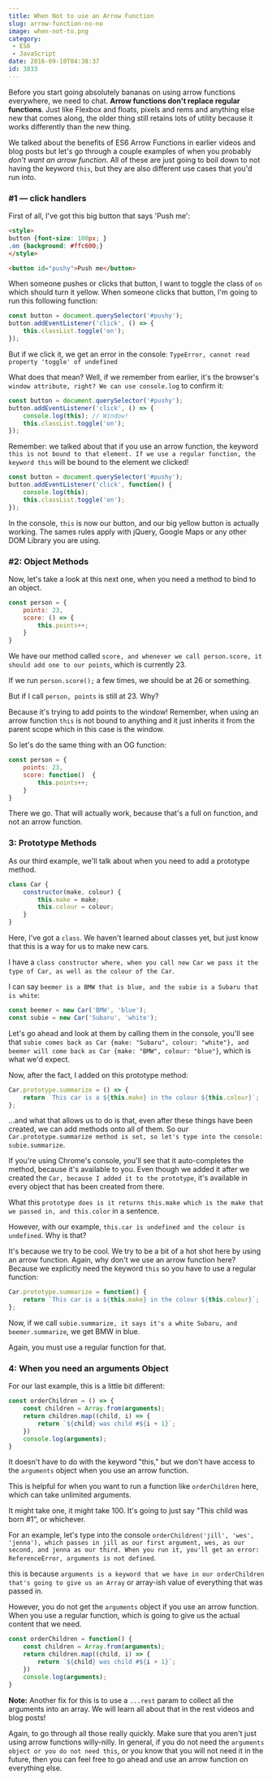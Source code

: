 ```yaml
---
title: When Not to use an Arrow Function
slug: arrow-function-no-no
image: when-not-to.png
category:
 - ES6
 - JavaScript
date: 2016-09-10T04:38:37
id: 3833
---
```


Before you start going absolutely bananas on using arrow functions everywhere, we need to chat. **Arrow functions don't replace regular functions**. Just like Flexbox and floats, pixels and rems and anything else new that comes along, the older thing still retains lots of utility because it works differently than the new thing.

We talked about the benefits of ES6 Arrow Functions in earlier videos and blog posts but let's go through a couple examples of when you probably <em>don't want an arrow function</em>. All of these are just going to boil down to not having the keyword `this`, but they are also different use cases that you'd run into.

<h3>#1 — click handlers</h3>

First of all, I've got this big button that says 'Push me':


```html
<style>
button {font-size: 100px; }
.on {background: #ffc600;}
</style>

<button id="pushy">Push me</button>

```

When someone pushes or clicks that button, I want to toggle the class of `on` which should turn it yellow. When someone clicks that button, I'm going to run this following function:


```js
const button = document.querySelector('#pushy');
button.addEventListener('click', () => {
    this.classList.toggle('on');
});

```

But if we click it, we get an error in the console: `TypeError, cannot read property 'toggle' of undefined`

What does that mean? Well, if we remember from earlier, it's the browser's `window attribute, right? We can use console.log` to confirm it:


```js
const button = document.querySelector('#pushy');
button.addEventListener('click', () => {
    console.log(this); // Window!
    this.classList.toggle('on');
});

```

Remember: we talked about that if you use an arrow function, the keyword `this is not bound to that element. If we use a regular function, the keyword this` will be bound to the element we clicked!


```js
const button = document.querySelector('#pushy');
button.addEventListener('click', function() {
    console.log(this);
    this.classList.toggle('on');
});

```

In the console, `this` is now our button, and our big yellow button is actually working. The sames rules apply with jQuery, Google Maps or any other DOM Library you are using.

<h3>#2: Object Methods</h3>

Now, let's take a look at this next one, when you need a method to bind to an object.


```js
const person = {
    points: 23,
    score: () => {
        this.points++;
    }
}

```

We have our method called `score, and whenever we call person.score, it should add one to our points`, which is currently 23.

If we run `person.score();` a few times, we should be at 26 or something.

But if I call `person, points` is still at 23. Why?

Because it's trying to add points to the window! Remember, when using an arrow function `this` is not bound to anything and it just inherits it from the parent scope which in this case is the window.

So let's do the same thing with an OG function:


```js
const person = {
    points: 23,
    score: function()  {
        this.points++;
    }
}

```

There we go. That will actually work, because that's a full on function, and not an arrow function.

<h3>3: Prototype Methods</h3>

As our third example, we'll talk about when you need to add a prototype method.


```js
class Car {
    constructor(make, colour) {
        this.make = make;
        this.colour = colour;
    }
}

```

Here, I've got a `class`. We haven't learned about classes yet, but just know that this is a way for us to make new cars.

I have a `class constructor where, when you call new Car we pass it the type of Car, as well as the colour of the Car`.

I can say `beemer is a BMW that is blue, and the subie is a Subaru that is white`:


```js
const beemer = new Car('BMW', 'blue');
const subie = new Car('Subaru', 'white');

```

Let's go ahead and look at them by calling them in the console, you'll see that `subie comes back as Car {make: "Subaru", colour: "white"}, and beemer will come back as Car {make: "BMW", colour: "blue"}`, which is what we'd expect.

Now, after the fact, I added on this prototype method:


```js
Car.prototype.summarize = () => {
    return `This car is a ${this.make} in the colour ${this.colour}`;  
};

```

...and what that allows us to do is that, even after these things have been created, we can add methods onto all of them. So our `Car.prototype.summarize method is set, so let's type into the console: subie.summarize`.

If you're using Chrome's console, you'll see that it auto-completes the method, because it's available to you. Even though we added it after we created the `Car, because I added it to the prototype`, it's available in every object that has been created from there.

What this `prototype does is it returns this.make which is the make that we passed in, and this.color` in a sentence.

However, with our example, `this.car is undefined and the colour is undefined`. Why is that?

It's because we try to be cool. We try to be a bit of a hot shot here by using an arrow function. Again, why don't we use an arrow function here? Because we explicitly need the keyword `this` so you have to use a regular function:


```js
Car.prototype.summarize = function() {
    return `This car is a ${this.make} in the colour ${this.colour}`;  
};

```

Now, if we call `subie.summarize, it says it's a white Subaru, and beemer.summarize`, we get BMW in blue.

Again, you must use a regular function for that.

<h3>4: When you need an arguments Object</h3>

For our last example, this is a little bit different:


```js
const orderChildren = () => {
    const children = Array.from(arguments);
    return children.map((child, i) => {
        return `${child} was child #${i + 1}`;
    })
    console.log(arguments);
}

```

It doesn't have to do with the keyword "this," but we don't have access to the `arguments` object when you use an arrow function.

This is helpful for when you want to run a function like `orderChildren` here, which can take unlimited arguments.

It might take one, it might take 100. It's going to just say "This child was born #1", or whichever.

For an example, let's type into the console `orderChildren('jill', 'wes', 'jenna'), which passes in jill as our first argument, wes, as our second, and jenna as our third. When you run it, you'll get an error: ReferenceError, arguments is not defined`.

this is because `arguments is a keyword that we have in our orderChildren that's going to give us an Array` or array-ish value of everything that was passed in.

However, you do not get the `arguments` object if you use an arrow function. When you use a regular function, which is going to give us the actual content that we need.


```js
const orderChildren = function() {
    const children = Array.from(arguments);
    return children.map((child, i) => {
        return `${child} was child #${i + 1}`;
    })
    console.log(arguments);
}

```

**Note:** Another fix for this is to use a `...rest` param to collect all the arguments into an array. We will learn all about that in the rest videos and blog posts!

Again, to go through all those really quickly. Make sure that you aren't just using arrow functions willy-nilly. In general, if you do not need the `arguments object or you do not need this`, or you know that you will not need it in the future, then you can feel free to go ahead and use an arrow function on everything else.